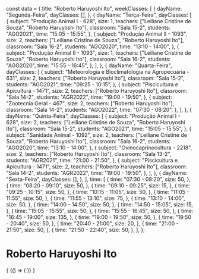 const data = {
  title: "Roberto Haruyoshi Ito",
  weekClasses: [
    {
      dayName: "Segunda-Feira",
      dayClasses: [],
    },
    {
      dayName: "Terça-Feira",
      dayClasses: [
        {
          subject: "Produção Animal I - 628",
          size: 1,
          teachers: ["Leiliane Cristine de Souza", "Roberto Haruyoshi Ito"],
          classroom: "Sala 15-2",
          students: "AGO2021",
          time: "15:05 - 15:55",
        },
        {
          subject: "Produção Animal II - 1093",
          size: 2,
          teachers: ["Leiliane Cristine de Souza", "Roberto Haruyoshi Ito"],
          classroom: "Sala 16-2",
          students: "AGO2020",
          time: "13:10 - 14:00",
        },
        {
          subject: "Produção Animal II - 1093",
          size: 1,
          teachers: ["Leiliane Cristine de Souza", "Roberto Haruyoshi Ito"],
          classroom: "Sala 16-2",
          students: "AGO2020",
          time: "15:55 - 16:45",
        },
      ],
    },
    {
      dayName: "Quarta-Feira",
      dayClasses: [
        {
          subject: "Meteorologia e Bioclimatologia na Agropecuária - 631",
          size: 2,
          teachers: ["Roberto Haruyoshi Ito"],
          classroom: "Sala 15-2",
          students: "AGO2021",
          time: "09:25 - 10:15",
        },
        {
          subject: "Piscicultura e Apicultura - 1471",
          size: 2,
          teachers: ["Roberto Haruyoshi Ito"],
          classroom: "Sala 14-2",
          students: "AGR2022",
          time: "19:00 - 19:50",
        },
        {
          subject: "Zootecnia Geral - 467",
          size: 2,
          teachers: ["Roberto Haruyoshi Ito"],
          classroom: "Sala 14-2",
          students: "AGO2022",
          time: "07:30 - 08:20",
        },
      ],
    },
    {
      dayName: "Quinta-Feira",
      dayClasses: [
        {
          subject: "Produção Animal I - 628",
          size: 2,
          teachers: ["Leiliane Cristine de Souza", "Roberto Haruyoshi Ito"],
          classroom: "Sala 15-2",
          students: "AGO2021",
          time: "15:05 - 15:55",
        },
        {
          subject: "Sanidade Animal - 1092",
          size: 2,
          teachers: ["Leiliane Cristine de Souza", "Roberto Haruyoshi Ito"],
          classroom: "Sala 16-2",
          students: "AGO2020",
          time: "13:10 - 14:00",
        },
        {
          subject: "Ovinocaprinocultura - 2218",
          size: 2,
          teachers: ["Roberto Haruyoshi Ito"],
          classroom: "Sala 13-2",
          students: "AGR2021",
          time: "21:00 - 21:50",
        },
        {
          subject: "Piscicultura e Apicultura - 1471",
          size: 2,
          teachers: ["Roberto Haruyoshi Ito"],
          classroom: "Sala 14-2",
          students: "AGR2022",
          time: "19:00 - 19:50",
        },
      ],
    },
    {
      dayName: "Sexta-Feira",
      dayClasses: [],
    },
  ],
  time: [
    {
      time: "07:30 - 08:20",
      size: 50,
    },
    {
      time: "08:20 - 09:10",
      size: 50,
    },
    {
      time: "09:10 - 09:25",
      size: 15,
    },
    {
      time: "09:25 - 10:15",
      size: 50,
    },
    {
      time: "10:15 - 11:05",
      size: 50,
    },
    {
      time: "11:05 - 11:55",
      size: 50,
    },
    {
      time: "11:55 - 13:10",
      size: 75,
    },
    {
      time: "13:10 - 14:00",
      size: 50,
    },
    {
      time: "14:00 - 14:50",
      size: 50,
    },
    {
      time: "14:50 - 15:05",
      size: 15,
    },
    {
      time: "15:05 - 15:55",
      size: 50,
    },
    {
      time: "15:55 - 16:45",
      size: 50,
    },
    {
      time: "16:45 - 19:00",
      size: 135,
    },
    {
      time: "19:00 - 19:50",
      size: 50,
    },
    {
      time: "19:50 - 20:40",
      size: 50,
    },
    {
      time: "20:40 - 21:00",
      size: 20,
    },
    {
      time: "21:00 - 21:50",
      size: 50,
    },
    {
      time: "21:50 - 22:40",
      size: 50,
    },
  ],
};

# Roberto Haruyoshi Ito

<div>
  {
    <BrowserOnly>
      {() => (
        <Grid
          title={data.title}
          weekClasses={data.weekClasses}
          time={data.time}
        />
      )}
    </BrowserOnly>
  }
</div>
